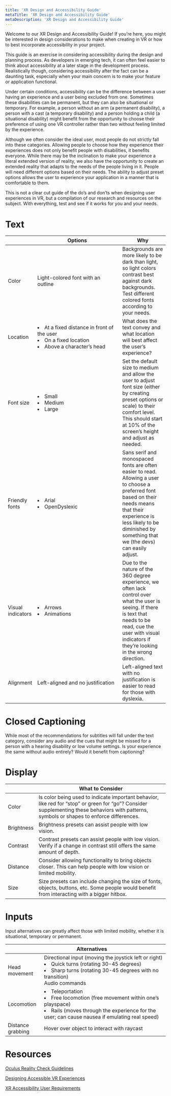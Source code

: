 ```yaml
---
title: 'XR Design and Accessibility Guide'
metaTitle: 'XR Design and Accessibility Guide'
metaDescription: 'XR Design and Accessibility Guide'
---
```


Welcome to our XR Design and Accessibility Guide! If you’re here, you might be interested in design considerations to make when creating in VR or how to best incorporate accessibility in your project.

This guide is an exercise in considering accessibility during the design and planning process. As developers in emerging tech, it can often feel easier to think about accessibility at a later stage in the development process. Realistically though, considering accessibility after the fact can be a daunting task, especially when your main concern is to make your feature or application functional. 

Under certain conditions, accessibility can be the difference between a user having an experience and a user being excluded from one. Sometimes these disabilities can be permanent, but they can also be situational or temporary. For example, a person without an arm (a permanent disability), a person with a cast (a temporary disability) and a person holding a child (a situational disability) might benefit from the opportunity to choose their preference of using one VR controller rather than two without feeling limited by the experience. 

Although we often consider the ideal user, most people do not strictly fall into these categories. Allowing people to choose how they experience their experiences does not only benefit people with disabilities, it benefits everyone. While there may be the inclination to make your experience a literal extended version of reality, we also have the opportunity to create an extended reality that adapts to the needs of the people living in it. People will need different options based on their needs. The ability to adjust preset options allows the user to experience your application in a manner that is comfortable to them. 

This is not a clear cut guide of the do’s and don’ts when designing user experiences in VR, but  a compilation of our research and resources on the subject. With everything, test and see if it works for you and your needs.  

# Text
|| <div style="width:250px">Options</div> | Why |
|-----|-----|-----|
| Color | Light-colored font with an outline | Backgrounds are more likely to be dark than light, so light colors contrast best against dark backgrounds. Test different colored fonts according to your needs. |
| Location | <li>At a fixed distance in front of the user</li> <li>On a fixed location</li> <li>Above a character’s head</li> | What does the text convey and what location will best affect the user’s experience? |
| Font size | <li>Small</li><li>Medium</li><li>Large</li> | Set the default size to medium and allow the user to adjust font size (either by creating preset options or scale) to their comfort level.  This should start at 10% of the screen’s height and adjust as needed. |
| Friendly fonts | <li>Arial</li> <li>OpenDyslexic</li> | Sans serif and monospaced fonts are often easier to read. Allowing a user to choose a preferred font based on their needs means that their experience is less likely to be diminished by something that we (the devs) can easily adjust. |
| Visual indicators | <li>Arrows</li> <li>Animations</li> | Due to the nature of the 360 degree experience, we often lack control over what the user is seeing. If there is text that needs to be read, cue the user with visual indicators if they’re looking in the wrong direction. |
| Alignment | Left-aligned and no justification | Left-aligned text with no justification is easier to read for those with dyslexia. |

# Closed Captioning
While most of the recommendations for subtitles will fall under the text category, consider any audio and the cues that might be missed for a person with a hearing disability or low volume settings. Is your experience the same without audio entirely? Would it benefit from captioning?

# Display
| | What to Consider |
|-----|-----|
| Color | Is color being used to indicate important behavior, like red for “stop” or green for “go”? Consider supplementing these behaviors with patterns, symbols or shapes to enforce differences. |
| Brightness | Brightness presets can assist people with low vision. |
| Contrast | Contrast presets can assist people with low vision. Verify if a change in contrast still offers the same amount of depth. |
| Distance | Consider allowing functionality to bring objects closer. This can help people with low vision or limited mobility. |
| Size | Size presets can include changing the size of fonts, objects, buttons, etc. Some people would benefit from interacting with a bigger hitbox. |

# Inputs
Input alternatives can greatly affect those with limited mobility, whether it is situational, temporary or permanent.

|| <div style="width:300px">Alternatives</div> |
|-----|-----|
| Head movement | Directional input (moving the joystick left or right) <li>Quick turns (rotating 30-45 degrees)</li> <li>Sharp turns (rotating 30-45 degrees with no transition)</li> Audio commands |
| Locomotion | <li>Teleportation</li> <li>Free locomotion (free movement within one’s playspace)</li> <li>Rails (moves through the experience for the user; can cause nausea if emulating real speed)</li> |
| Distance grabbing | Hover over object to interact with raycast |

# Resources
[Oculus Reality Check Guidelines](https://developer.oculus.com/distribute/publish-quest-req/)

[Designing Accessible VR Experiences](https://www.youtube.com/watch?v=yFVPMYDO_OE)

[XR Accessibility User Requirements](https://www.w3.org/TR/xaur/)

